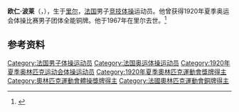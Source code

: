 {{NoteTA|G1=Sports}}
'''欧仁·波莱'''（{{lang-fr|Eugène Pollet}}，{{bd|1886年|9月29日|1967年|12月16日}}），生于[[里尔|里尔]]，[[法国|法国]]男子[[竞技体操|竞技体操]]运动员。他曾获得1920年夏季奥运会体操比赛男子团体全能铜牌。他于1967年在里尔去世。<ref>{{Cite web|title=Eugène POLLET|url=https://www.olympic.org/eugene-pollet|accessdate=2021-03-25|work=International Olympic Committee|archive-date=2017-11-15|archive-url=https://web.archive.org/web/20171115021911/https://www.olympic.org/Eugene-Pollet|dead-url=no}}</ref>

== 参考资料 ==
{{reflist}}

{{Authority control}}
{{DEFAULTSORT:Pollet, Eugène}}
[[Category:法国男子体操运动员|Category:法国男子体操运动员]]
[[Category:法国奥运体操运动员|Category:法国奥运体操运动员]]
[[Category:1920年夏季奥林匹克运动会体操运动员|Category:1920年夏季奥林匹克运动会体操运动员]]
[[Category:1920年夏季奧林匹克運動會獎牌得主|Category:1920年夏季奧林匹克運動會獎牌得主]]
[[Category:奧林匹克運動會體操獎牌得主|Category:奧林匹克運動會體操獎牌得主]]
[[Category:法國奧林匹克運動會銅牌得主|Category:法國奧林匹克運動會銅牌得主]]